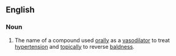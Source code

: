 ==English==
===Noun===
{{en-noun|-}}
{{wikipedia}}

#The name of a compound used [[orally]] as a [[vasodilator]] to treat [[hypertension]] and [[topically]] to reverse [[baldness]].